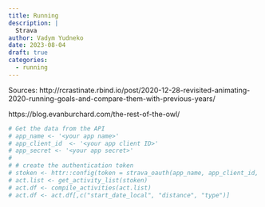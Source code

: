 ```yaml
---
title: Running 
description: |
  Strava
author: Vadym Yudneko
date: 2023-08-04
draft: true
categories:
  - running
---
```



Sources: 
http://rcrastinate.rbind.io/post/2020-12-28-revisited-animating-2020-running-goals-and-compare-them-with-previous-years/

https://blog.evanburchard.com/the-rest-of-the-owl/

```r
# Get the data from the API
# app_name <- '<your app name>'
# app_client_id  <- '<your app client ID>'
# app_secret <- '<your app secret>'
# 
# # create the authentication token
# stoken <- httr::config(token = strava_oauth(app_name, app_client_id, app_secret, app_scope="activity:read_all"))
# act.list <- get_activity_list(stoken)
# act.df <- compile_activities(act.list)
# act.df <- act.df[,c("start_date_local", "distance", "type")]
```

